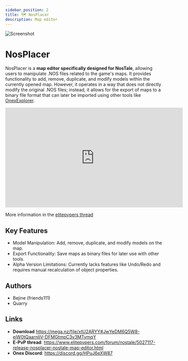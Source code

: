 ```yaml
---
sidebar_position: 2
title: 🗺 NosPlacer
description: Map editor
---
```


![Screenshot](https://i.epvpimg.com/trMgaab.jpg)

# NosPlacer

NosPlacer is a **map editor specifically designed for NosTale**, allowing users to manipulate .NOS files related to the game's maps.
It provides functionality to add, remove, duplicate, and modify models within the currently opened map.
However, it operates in a way that does not directly modify the original .NOS files;
instead, it allows for the export of maps to a binary file format that can later be imported using other tools like [OnexExplorer](./OnexExplorer).

<iframe
  width="560"
  height="315"
  src="https://www.youtube.com/embed/UtOiWYFnHAM?si=16UI6cTQixYTbOGm"
  title="YouTube video player"
  frameborder="0"
  allow="accelerometer; autoplay; clipboard-write; encrypted-media; gyroscope; picture-in-picture; web-share"
  referrerpolicy="strict-origin-when-cross-origin"
  allowfullscreen
></iframe>

More information in the [elitepvpers thread](https://www.elitepvpers.com/forum/nostale/5027117-release-nosplacer-nostale-map-editor.html)

## Key Features

- Model Manipulation: Add, remove, duplicate, and modify models on the map.
- Export Functionality: Save maps as binary files for later use with other tools.
- Alpha Version Limitations: Currently lacks features like Undo/Redo and requires manual recalculation of object properties.

## Authors

- Bejine (friends111)
- Quarry

## Links

- **Download** https://mega.nz/file/xtU2ARYY#JwYeDM6Q5W8-ejW0tQaarnljV-DFMGtmpC3v3MTymqY
- **E-PvP thread**: https://www.elitepvpers.com/forum/nostale/5027117-release-nosplacer-nostale-map-editor.html
- **Onex Discord**: https://discord.gg/HPuJ6eXW87
